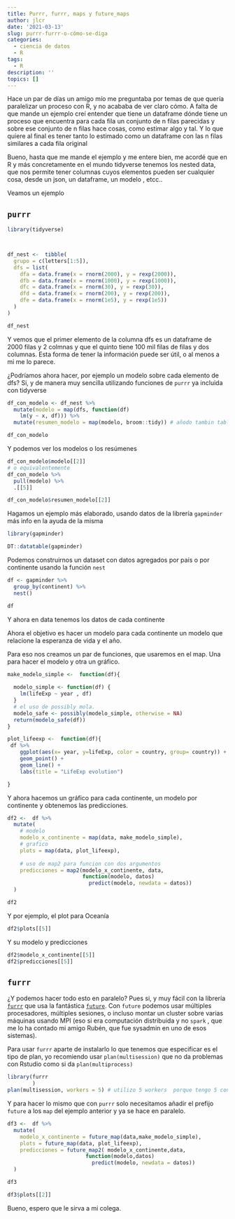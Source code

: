 ```yaml
---
title: Purrr, furrr, maps y future_maps
author: jlcr
date: '2021-03-13'
slug: purrr-furrr-o-cómo-se-diga
categories:
  - ciencia de datos
  - R
tags:
  - R
description: ''
topics: []
---
```


Hace un par de días un amigo mío me preguntaba por temas de que quería paralelizar un proceso con R, y no acababa de ver claro cómo. A falta de que mande un ejemplo creí entender que tiene un dataframe dónde tiene un proceso que encuentra para cada fila un conjunto de n filas parecidas y sobre ese conjunto de n filas hace cosas, como estimar algo y tal. Y lo que quiere al final es tener tanto lo estimado como un dataframe con las n filas similares a cada fila original

Bueno, hasta que me mande el ejemplo y me entere bien, me acordé que en R y más concretamente en el mundo tidyverse tenemos los nested data, que nos permite tener columnas cuyos elementos pueden ser cualquier cosa, desde un json, un dataframe, un modelo , etcc.. 

Veamos un ejemplo

## `purrr`

```r
library(tidyverse)



df_nest <-  tibble(
  grupo = c(letters[1:5]),
  dfs = list(
    dfa = data.frame(x = rnorm(2000), y = rexp(2000)),
    dfb = data.frame(x = rnorm(1000), y = rexp(1000)),
    dfc = data.frame(x = rnorm(30), y = rexp(30)),
    dfd = data.frame(x = rnorm(200), y = rexp(200)),
    dfe = data.frame(x = rnorm(1e5), y = rexp(1e5))
  )
)

df_nest

```

Y vemos que el primer elemento de la columna dfs es un dataframe de 2000 filas y 2 colmnas y que el quinto tiene 100 mil filas de filas y dos columnas. Esta forma de tener la información puede ser útil, o al menos a mi me lo parece. 

¿Podríamos ahora hacer, por ejemplo un modelo sobre cada elemento de dfs? Si, y de manera muy sencilla utilizando funciones de `purrr` ya incluida con tidyverse

```r
df_con_modelo <- df_nest %>%
  mutate(modelo = map(dfs, function(df)
    lm(y ~ x, df))) %>% 
  mutate(resumen_modelo = map(modelo, broom::tidy)) # añodo tambin tabla resumen

df_con_modelo
```

Y podemos ver los modelos o los resúmenes

```r
df_con_modelo$modelo[[2]]
# o equivalentemente
df_con_modelo %>% 
  pull(modelo) %>% 
  .[[5]]
```

```r
df_con_modelo$resumen_modelo[[2]]
```

Hagamos un ejemplo más elaborado, usando datos de la librería `gapminder` más info en la ayuda de la misma

```r
library(gapminder)

DT::datatable(gapminder)

```

Podemos construirnos un dataset con datos agregados por país o por continente usando la función `nest`

```r
df <- gapminder %>%
  group_by(continent) %>%
  nest()

df
```

Y ahora en data tenemos los datos de cada continente


Ahora el objetivo es hacer un modelo para cada continente un modelo que relacione la esperanza de vida y el año. 

Para eso nos creamos un par de funciones, que usaremos en el map. Una para hacer el modelo y otra un gráfico.

```r

make_modelo_simple <-  function(df){
  
  modelo_simple <- function(df) {
    lm(lifeExp ~ year , df)
  }
  # el uso de possibly mola. 
  modelo_safe <- possibly(modelo_simple, otherwise = NA) 
  return(modelo_safe(df))
}

plot_lifeexp <-  function(df){
 df %>% 
    ggplot(aes(x= year, y=lifeExp, color = country, group= country)) + 
    geom_point() +
    geom_line() +
    labs(title = "LifeExp evolution")

}

```

Y ahora  hacemos un gráfico para cada continente, un modelo por continente y obtenemos las predicciones.


```r
df2 <-  df %>%
  mutate(
    # modelo
    modelo_x_continente = map(data, make_modelo_simple),
    # grafico
    plots = map(data, plot_lifeexp),
    
    # uso de map2 para funcion con dos argumentos
    predicciones = map2(modelo_x_continente, data,
                        function(modelo, datos)
                          predict(modelo, newdata = datos))
  )

df2
```


Y por ejemplo, el plot para Oceanía

```r
df2$plots[[5]]
```


Y su modelo y predicciones

```r
df2$modelo_x_continente[[5]]
df2$predicciones[[5]]
```
## `furrr` 

¿Y podemos hacer todo esto en paralelo? Pues si, y muy fácil con la librería [`furrr`](https://github.com/DavisVaughan/furrr) que usa la fantástica [`future`](https://github.com/HenrikBengtsson). Con `future` podemos usar múltiples procesadores, múltiples sesiones, o incluso montar un cluster sobre varias máquinas usando MPI (eso si era computación distribuida y no `spark` , que me lo ha contado mi amigo Rubén, que fue sysadmin en uno de esos sistemas).

Para usar `furrr` aparte de instalarlo lo que tenemos que especificar es el tipo de plan, yo recomiendo usar `plan(multisession)` que no da problemas con Rstudio como si da `plan(multiprocess)`

```r
library(furrr
        )
plan(multisession, workers = 5) # utilizo 5 workers  porque tengo 5 contintentes

```

Y para hacer lo mismo que con `purrr` solo necesitamos añadir el prefijo `future` a los `map` del ejemplo anterior y ya se hace en paralelo.

```r
df3 <-  df %>% 
  mutate(
    modelo_x_continente = future_map(data,make_modelo_simple),
    plots = future_map(data, plot_lifeexp), 
    predicciones = future_map2( modelo_x_continente,data,
                         function(modelo,datos)
                           predict(modelo, newdata = datos))
  )

df3
```


```r
df3$plots[[2]]
```


Bueno, espero que le sirva a mi colega. 


